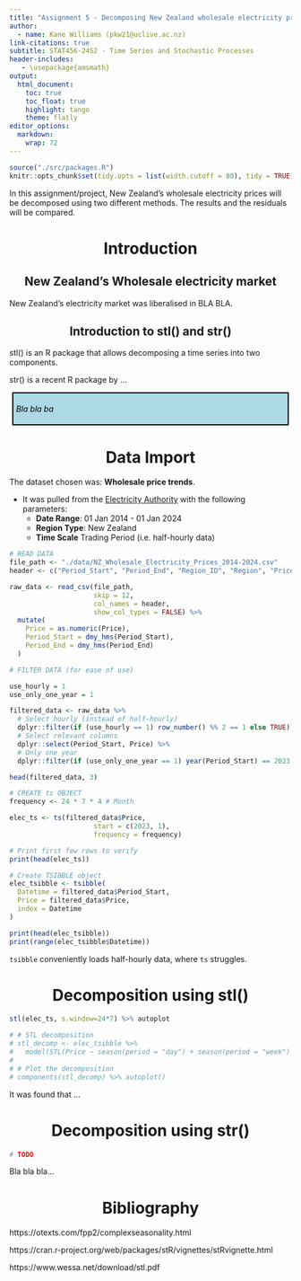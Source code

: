 ```yaml
---
title: "Assignment 5 - Decomposing New Zealand wholesale electricity prices using stl() and str()"
author:
  - name: Kane Williams (pkw21@uclive.ac.nz)
link-citations: true
subtitle: STAT456-24S2 - Time Series and Stochastic Processes
header-includes:
   - \usepackage{amsmath}
output:
  html_document:
    toc: true
    toc_float: true
    highlight: tango
    theme: flatly
editor_options:
  markdown:
    wrap: 72
---
```


```{=html}
<style>

.boxTask {
background-color: lightblue;
color: black;
border: 2px solid black;
margin: 5px;
padding: 5px;
font-style: italic;
}

/* Centered headings */
h1, h2, h3, h4, h5, h6 {
  text-align: center;
}

</style>
```


```r
source("./src/packages.R")
knitr::opts_chunk$set(tidy.opts = list(width.cutoff = 80), tidy = TRUE)
```

```{=html}
<style>

.boxTask {
background-color: lightblue;
color: black;
border: 2px solid black;
margin: 5px;
padding: 5px;
font-style: italic;
}

/* Centered headings */
h1, h2, h3, h4, h5, h6 {
  text-align: center;
}

</style>
```

In this assignment/project, New Zealand's wholesale electricity prices will be decomposed using two different methods. The results and the residuals will be compared.

# Introduction

## New Zealand's Wholesale electricity market

New Zealand's electricity market was liberalised in BLA BLA.

## Introduction to stl() and str()

stl() is an R package that allows decomposing a time series into two components.

str() is a recent R package by ...

::: boxTask
Bla bla ba
:::

# Data Import

The dataset chosen was: **Wholesale price trends**.

-   It was pulled from the [Electricity Authority](https://www.emi.ea.govt.nz/Wholesale/Reports/W_P_C?DateFrom=20140101&DateTo=20240101&RegionType=NZ&TimeScale=DAY&_si=_dr_DateFrom|20140101,_dr_DateTo|20240101,_dr_RegionType|NZ,_dr_TimeScale|TP,v|4) with the
    following parameters:
    -   **Date Range**: 01 Jan 2014 - 01 Jan 2024
    -   **Region Type**: New Zealand
    -   **Time Scale** Trading Period (i.e. half-hourly data)

```r
# READ DATA
file_path <- "./data/NZ_Wholesale_Electricity_Prices_2014-2024.csv"
header <- c("Period_Start", "Period_End", "Region_ID", "Region", "Price")

raw_data <- read_csv(file_path, 
                     skip = 12, 
                     col_names = header,
                     show_col_types = FALSE) %>%
  mutate(
    Price = as.numeric(Price),
    Period_Start = dmy_hms(Period_Start),
    Period_End = dmy_hms(Period_End)
  )
```

```r
# FILTER DATA (for ease of use)

use_hourly = 1
use_only_one_year = 1

filtered_data <- raw_data %>%
  # Select hourly (instead of half-hourly)
  dplyr::filter(if (use_hourly == 1) row_number() %% 2 == 1 else TRUE) %>%
  # Select relevant columns
  dplyr::select(Period_Start, Price) %>%
  # Only one year
  dplyr::filter(if (use_only_one_year == 1) year(Period_Start) == 2023 else TRUE)

head(filtered_data, 3)
```


```r
# CREATE ts OBJECT
frequency <- 24 * 7 * 4 # Month

elec_ts <- ts(filtered_data$Price, 
                     start = c(2023, 1), 
                     frequency = frequency)

# Print first few rows to verify
print(head(elec_ts))
```

```r
# Create TSIBBLE object
elec_tsibble <- tsibble(
  Datetime = filtered_data$Period_Start,
  Price = filtered_data$Price,
  index = Datetime
)

print(head(elec_tsibble))
print(range(elec_tsibble$Datetime))
```

`tsibble` conveniently loads half-hourly data, where `ts` struggles.

# Decomposition using stl()

```r
stl(elec_ts, s.window=24*7) %>% autoplot
```

```r

# # STL decomposition
# stl_decomp <- elec_tsibble %>%
#   model(STL(Price ~ season(period = "day") + season(period = "week") + season(period = "year")))
# 
# # Plot the decomposition
# components(stl_decomp) %>% autoplot()
```


It was found that ...

# Decomposition using str()

```r
# TODO

```

Bla bla bla...

# Bibliography

https://otexts.com/fpp2/complexseasonality.html

https://cran.r-project.org/web/packages/stR/vignettes/stRvignette.html

https://www.wessa.net/download/stl.pdf


